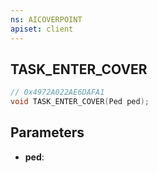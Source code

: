 ```yaml
---
ns: AICOVERPOINT
apiset: client
---
```

## TASK_ENTER_COVER

```c
// 0x4972A022AE6DAFA1
void TASK_ENTER_COVER(Ped ped);
```


## Parameters
* **ped**: